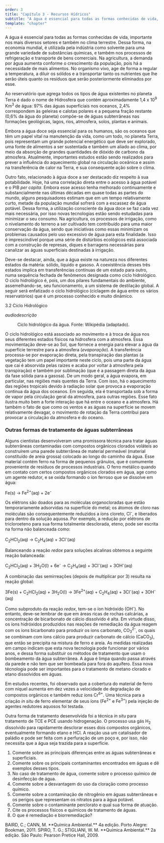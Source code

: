 ```yaml
---
order: 3
title: "Capítulo 3 - Recursos Hídricos"
subtitle: "A água é essencial para todas as formas conhecidas de vida, importante nos mais diversos setores e também no clima terrestre."
template: "chapter"
---
```


A água é essencial para todas as formas conhecidas de vida, importante nos mais diversos setores e também no clima terrestre. Dessa forma, na economia mundial, é utilizada pela indústria como solvente para uma grande variedade de substâncias químicas, e também nos processos de refrigeração e transporte de bens comerciais. Na agricultura, a demanda por água aumenta conforme o crescimento da população, pois há a necessidade de mais alimentos. No organismo vivo, age de forma a regular a temperatura, a diluir os sólidos e a transportar tanto os nutrientes que lhe serão úteis quanto os resíduos que serão posteriormente eliminados por esse.

Ao reservatório que agrega todos os tipos de água existentes no planeta Terra é dado o nome de Hidrosfera que contém aproximadamente 1,4 x 10<sup>9</sup> Km<sup>3</sup> de água: 97% das águas superficiais nos oceanos, 2,4% correspondem às geleiras e calotas polares e a pequena fração restante (0,6% da água do planeta) compõe-se de águas subterrâneas nas formações geológicas, lagos, rios, atmosfera, solos, plantas e animais.

Embora a água doce seja essencial para os humanos, são os oceanos que têm um papel vital na manutenção da vida, como um todo, no planeta Terra, pois representam um grande potencial energético que deve ser explorado, uma fonte de alimentos a ser sustentada e também um aliado ao clima, por meio da absorção de grandes quantidades de dióxido de carbono da atmosfera. Atualmente, importantes estudos estão sendo realizados para prever a influência do aquecimento global na circulação oceânica e assim na transferência de calor na Terra, e sua consequente ação sobre o clima.

Outro fato, relacionado à água doce a ser destacado diz respeito à sua potabilidade. Hoje, há uma correlação direta entre o acesso à água potável e o PIB _per capita_. Embora esse acesso tenha melhorado continuamente e substancialmente nas últimas décadas em quase todas as partes do mundo, alguns pesquisadores estimam que em um tempo relativamente curto, metade da população mundial sofrerá com a escassez de água potável. Dessa forma, a utilização consciente da água doce se faz cada vez mais necessária, por isso novas tecnologias estão sendo estudadas para minimizar o seu consumo. Na agricultura, os processos de irrigação, como o nivelamento do terreno a ser cultivado tem contribuído para uma maior conservação da água, sendo que iniciativas como essas minimizam os problemas causados pelo uso excessivo de água para esta finalidade. Isso é imprescindível porque uma série de distúrbios ecológicos está associada com a construção de represas, diques e barragens necessárias para canalizar as águas superficiais destinadas à irrigação.

Deve-se destacar, ainda, que a água existe na natureza nos diferentes estados da matéria: sólido, líquido e gasoso. A coexistência desses três estados implica em transferências contínuas de um estado para outro, numa sequência fechada de fenômenos designada como ciclo hidrológico. O ciclo hidrológico é, pois, um dos pilares fundamentais do ambiente, assemelhando-se, seu funcionamento, a um sistema de destilação global. A seguir será enfatizado o ciclo hidrológico (ciclagem de água entre os vários reservatórios) que é um processo conhecido e muito dinâmico.

<ChapterSubtitle>3.2 Ciclo Hidrológico</ChapterSubtitle>

_audiodescrição_

<Figure imgSrc="https://acervo.sead.ufes.br/materiais/quimica/quimica-ambiental/img/fig-3-1.jpg" alt="Ciclo hidrológico da água" figureNumber="3.1">
Ciclo hidrológico da água. Fonte: Wikipédia (adaptado).
</Figure>

O ciclo hidrológico está associado ao movimento e à troca de água nos seus diferentes estados físicos na hidrosfera com a atmosfera. Essa movimentação deve-se ao Sol, que fornece a energia para elevar a água da superfície terrestre para a atmosfera (_evaporação_). A transferência processa-se por evaporação direta, pela transpiração das plantas (a vegetação tem um papel importante neste ciclo, pois uma parte da água que cai é absorvida pelas raízes e acaba por voltar à atmosfera pela transpiração) e também por sublimação (que é a passagem direta da água da fase sólida para a gasosa). De um modo geral, a água evapora, em particular, nas regiões mais quentes da Terra. Com isso, há o aquecimento das regiões tropicais devido à radiação solar que provoca a evaporação contínua da água dos oceanos. Em seguida, ela é transportada sob a forma de vapor pela circulação geral da atmosfera, para outras regiões. Esse fato ilustra muito bem a forte interação que há entre o oceano e a atmosfera. Há também o fato de que como os ventos e as águas na superfície se movem relativamente devagar, o movimento de rotação da Terra contribui para provocar a circulação da atmosfera e do oceano.


### Outras formas de tratamento de águas subterrâneas

Alguns cientistas desenvolveram uma promissora técnica para tratar águas subterrâneas contaminadas com compostos orgânicos clorados voláteis ao construírem uma parede subterrânea de material permeável (material constituído de areia grossa) colocado ao longo do caminho da água. Esse material contém ferro na forma de pequenos grânulos, que é comumente proveniente de resíduos de processos industriais. O ferro metálico quando em contato com certos compostos orgânicos clorados em água, age como um agente redutor, e se oxida formando o íon ferroso que se dissolve em água:

<EquationBox>
  <Equation id="3.21">
    <span>Fe(s) → Fe<sup>2+</sup>(aq) + 2e<sup>-</sup></span>
  </Equation>
</EquationBox>

Os elétrons são doados para as moléculas organocloradas que estão temporariamente adsorvidas na superfície do metal; os átomos de cloro nas moléculas são consequentemente reduzidos a íons cloreto, Cl<sup>-</sup>, e liberados para dentro da solução aquosa. Por exemplo, a redução por elétrons de tricloroeteno para sua forma totalmente desclorada, eteno, pode ser escrita na forma não balanceada como:

<EquationBox>
  <Equation id="3.22">
    <span>C<sub>2</sub>HCl<sub>2</sub>(aq) → C<sub>2</sub>H<sub>4</sub>(aq) + 3Cl<sup>-</sup>(aq)</span>
  </Equation>
</EquationBox>

Balanceando a reação _redox_ para soluções alcalinas obtemos a seguinte reação balanceada:

<EquationBox>
  <Equation id="3.23">
    <span>C<sub>2</sub>HCl<sub>2</sub>(aq) + 3H<sub>2</sub>O(l) + 6e<sup>-</sup> → C<sub>2</sub>H<sub>4</sub>(aq) + 3Cl<sup>-</sup>(aq) + 3OH<sup>-</sup>(aq)</span>
  </Equation>
</EquationBox>

A combinação das semirreações (depois de multiplicar por 3) resulta na reação global:

<EquationBox>
  <Equation id="3.24">
    <span>3Fe(s) + C<sub>2</sub>HCl<sub>2</sub>(aq) + 3H<sub>2</sub>O(l) → 3Fe<sup>2+</sup>(aq) + C<sub>2</sub>H<sub>4</sub>(aq) + 3Cl<sup>-</sup>(aq) + 3OH<sup>-</sup>(aq)</span>
  </Equation>
</EquationBox>

Como subproduto da reação _redox_, tem-se o íon hidróxido (OH<sup>-</sup>). No entanto, deve-se lembrar de que em áreas ricas de rochas calcárias, a concentração de bicarbonato de cálcio dissolvido é alta. Em virtude disso, os íons hidróxidos produzidos nas reações de remediação da água reagem com os íons bicarbonato para produzir os íons carbonato, CO<sub>3</sub><sup>2-</sup>, os quais se combinam com íons cálcio para produzir carbonato de cálcio (CaCO<sub>3</sub>), que então se precipita na mistura de ferro e areia. As medidas realizadas em campo indicam que esta nova tecnologia pode funcionar por vários anos, e dessa forma substituir os métodos de tratamento que usam o bombeamento da água subterrânea. A água é limpa quando passa através da parede e não tem que ser bombeada para fora do aquífero. Essa nova técnologia pode ser importantes para o tratamento de metano clorado e etano dissolvidos em águas.

Em estudos recentes, foi observado que a cobertura do material de ferro com níquel aumenta em dez vezes a velocidade de degradação de compostos orgânicos e também reduz íons Cr<sup>6+</sup>. Uma técnica para a criação _in situ_ de ferro elementar de seus íons (Fe<sup>2+</sup> e Fe<sup>3+</sup>) pela injeção de agentes redutores aquosos foi testada.

Outra forma de tratamento desenvolvida foi a técnica _in situ_ para tratamento de TCE e PCE usando hidrogenação. O processo usa gás H<sub>2</sub> dissolvido para rapidamente desclorar esses dois compostos orgânicos, eventualmente formando etano e HCl. A reação usa um catalisador de paládio e pode ser feita com a perfuração de um poço e, por isso, não necessita que a água seja trazida para a superfície.

<Activity title="Desenvolvendo e aplicando o conhecimento">
  <ol>
    <li>Comente sobre as principais diferenças entre as águas subterrâneas e superficiais.</li>
    <li>Comente sobre os principais contaminantes encontrados em águas e dê exemplos desses tipos.</li>
    <li>No caso de tratamento de água, comente sobre o processo químico de desinfecção de água.</li>
    <li>Comente sobre a desvantagem do uso da cloração como processo químico.</li>
    <li>Comente sobre a contaminação de nitrogênio em águas subterrâneas e os perigos que representam os nitratos para a água potável.</li>
    <li>Comente sobre o contaminante perclorato e qual sua forma de atuação.</li>
    <li>Cite os processos físicos e químicos de tratamento de águas.</li>
    <li>O que é remediação e biorremediação?</li>
  </ol>
</Activity>

<References>
  BAIRD, C.; CANN, M. **Química Ambiental.** 4a edição. Porto Alegre: Bookman, 2011.
  SPIRO, T. G.; STIGLIANI, W. M. **Química Ambiental.** 2a edição. São Paulo: Pearson Pretice Hall, 2009.
</References> 